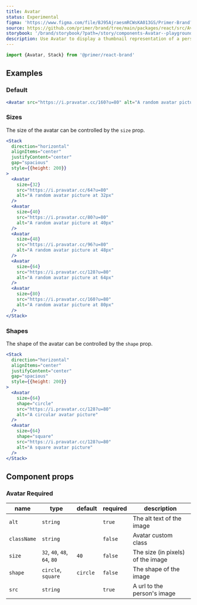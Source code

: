 ```yaml
---
title: Avatar
status: Experimental
figma: 'https://www.figma.com/file/BJ95AjraesmRCWsKA013GS/Primer-Brand?node-id=543%3A19830&t=Be91VGjX2BANJnQc-11'
source: https://github.com/primer/brand/tree/main/packages/react/src/Avatar/Avatar.tsx
storybook: '/brand/storybook/?path=/story/components-Avatar--playground'
description: Use Avatar to display a thumbnail representation of a person.
---
```



```js
import {Avatar, Stack} from '@primer/react-brand'
```

## Examples

### Default

```jsx live
<Avatar src="https://i.pravatar.cc/160?u=80" alt="A random avatar picture" />
```

### Sizes

The size of the avatar can be controlled by the `size` prop.

```jsx live
<Stack
  direction="horizontal"
  alignItems="center"
  justifyContent="center"
  gap="spacious"
  style={{height: 200}}
>
  <Avatar
    size={32}
    src="https://i.pravatar.cc/64?u=80"
    alt="A random avatar picture at 32px"
  />
  <Avatar
    size={40}
    src="https://i.pravatar.cc/80?u=80"
    alt="A random avatar picture at 40px"
  />
  <Avatar
    size={48}
    src="https://i.pravatar.cc/96?u=80"
    alt="A random avatar picture at 48px"
  />
  <Avatar
    size={64}
    src="https://i.pravatar.cc/128?u=80"
    alt="A random avatar picture at 64px"
  />
  <Avatar
    size={80}
    src="https://i.pravatar.cc/160?u=80"
    alt="A random avatar picture at 80px"
  />
</Stack>
```

### Shapes

The shape of the avatar can be controlled by the `shape` prop.

```jsx live
<Stack
  direction="horizontal"
  alignItems="center"
  justifyContent="center"
  gap="spacious"
  style={{height: 200}}
>
  <Avatar
    size={64}
    shape="circle"
    src="https://i.pravatar.cc/128?u=80"
    alt="A circular avatar picture"
  />
  <Avatar
    size={64}
    shape="square"
    src="https://i.pravatar.cc/128?u=80"
    alt="A square avatar picture"
  />
</Stack>
```

## Component props

### Avatar <Label>Required</Label>

| name        | type                         | default  | required | description                       |
| ----------- | ---------------------------- | -------- | -------- | --------------------------------- |
| `alt`       | `string`                     |          | `true`   | The alt text of the image         |
| `className` | `string`                     |          | `false`  | Avatar custom class               |
| `size`      | `32`, `40`, `48`, `64`, `80` | `40`     | `false`  | The size (in pixels) of the image |
| `shape`     | `circle`, `square`           | `circle` | `false`  | The shape of the image            |
| `src`       | `string`                     |          | `true`   | A url to the person's image       |
